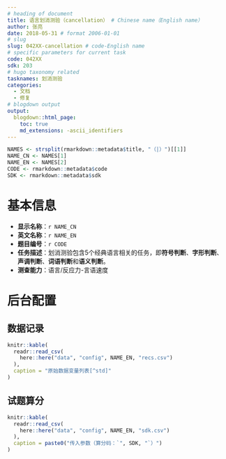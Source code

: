 ```yaml
---
# heading of document
title: 语言划消测验（cancellation） # Chinese name（English name）
author: 张亮
date: 2018-05-31 # format 2006-01-01
# slug
slug: 042XX-cancellation # code-English name
# specific parameters for current task
code: 042XX
sdk: 203
# hugo taxonomy related
tasknames: 划消测验
categories:
  - 文档
  - 修复
# blogdown output
output:
  blogdown::html_page:
    toc: true
    md_extensions: -ascii_identifiers
---
```


```r
NAMES <- strsplit(rmarkdown::metadata$title, "（|）")[[1]]
NAME_CN <- NAMES[1]
NAME_EN <- NAMES[2]
CODE <- rmarkdown::metadata$code
SDK <- rmarkdown::metadata$sdk
```

# 基本信息

* **显示名称**：`r NAME_CN`
* **英文名称**：`r NAME_EN`
* **题目编号**：`r CODE`
* **任务描述**：划消测验包含5个经典语言相关的任务，即**符号判断**、**字形判断**、**声调判断**、**词语判断**和**语义判断**。
* **测查能力**：语言/反应力-言语速度
<!-- * **相关任务**： -->

<!-- # 前端交互 -->

<!-- ## 基本逻辑 -->

<!-- ## 详细说明 -->

# 后台配置

<!-- ## 游戏参数 -->

<!-- ```{r configs, echo=FALSE, message=FALSE} -->
<!-- # knitr::kable( -->
<!-- #   readr::read_csv( -->
<!-- #     here::here("data", "config", NAME_EN, "configs.csv") -->
<!-- #   ), -->
<!-- #   caption = "配置参数总表" -->
<!-- # ) -->
<!-- ``` -->

## 数据记录

```r
knitr::kable(
  readr::read_csv(
    here::here("data", "config", NAME_EN, "recs.csv")
  ),
  caption = "原始数据变量列表[^std]"
)
```

[^std]: 请参考[标准](`r blogdown::shortcode("relref", "standard.html")`)。

## 试题算分

```r
knitr::kable(
  readr::read_csv(
    here::here("data", "config", NAME_EN, "sdk.csv")
  ),
  caption = paste0("传入参数（算分码：`", SDK, "`）")
)
```
